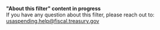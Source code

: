 <b>"About this filter" content in progress </b><br/>
If you have any question about this filter, please reach out to:
usaspending.help@fiscal.treasury.gov